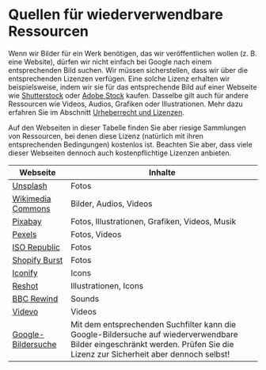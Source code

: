 # Quellen für wiederverwendbare Ressourcen
Wenn wir Bilder für ein Werk benötigen, das wir veröffentlichen wollen (z. B. eine Website), dürfen wir nicht einfach bei Google nach einem entsprechenden Bild suchen. Wir müssen sicherstellen, dass wir über die entsprechenden Lizenzen verfügen. Eine solche Lizenz erhalten wir beispielsweise, indem wir sie für das entsprechende Bild auf einer Webseite wie [Shutterstock](https://www.shutterstock.com/de/) oder [Adobe Stock](https://stock.adobe.com/ch_de/) kaufen. Dasselbe gilt auch für andere Ressourcen wie Videos, Audios, Grafiken oder Illustrationen. Mehr dazu erfahren Sie im Abschnitt [Urheberrecht und Lizenzen](Urheberrecht-und-Lizenzen).

Auf den Webseiten in dieser Tabelle finden Sie aber riesige Sammlungen von Ressourcen, bei denen diese Lizenz (natürlich mit ihren entsprechenden Bedingungen) kostenlos ist. Beachten Sie aber, dass viele dieser Webseiten dennoch auch kostenpflichtige Lizenzen anbieten.

| Webseite                                                                                  | Inhalte                                                                                                                                                                    |
|-------------------------------------------------------------------------------------------|----------------------------------------------------------------------------------------------------------------------------------------------------------------------------|
| [Unsplash](https://unsplash.com/)                                                         | Fotos                                                                                                                                                                      |
| [Wikimedia Commons](https://commons.wikimedia.org/wiki/Main_Page)                         | Bilder, Audios, Videos                                                                                                                                                     |
| [Pixabay](https://pixabay.com/)                                                           | Fotos, Illustrationen, Grafiken, Videos, Musik                                                                                                                             |
| [Pexels](https://www.pexels.com/de-de/)                                                   | Fotos, Videos                                                                                                                                                              |
| [ISO Republic](https://isorepublic.com/)                                                  | Fotos                                                                                                                                                                      |
| [Shopify Burst](https://burst.shopify.com/)                                               | Fotos                                                                                                                                                                      |
| [Iconify](https://iconify.design/)                                                        | Icons                                                                                                                                                                      |
| [Reshot](https://www.reshot.com/)                                                         | Illustrationen, Icons                                                                                                                                                      |
| [BBC Rewind](https://sound-effects.bbcrewind.co.uk/)                                      | Sounds                                                                                                                                                                     |
| [Videvo](https://www.videvo.net/)                                                         | Videos                                                                                                                                                                     |
| [Google-Bildersuche](https://www.google.ch/search?q=schule&tbm=isch&hl=de&tbs=il:cl&sa=X) | Mit dem entsprechenden Suchfilter kann die Google-Bildersuche auf wiederverwendbare Bilder eingeschränkt werden. Prüfen Sie die Lizenz zur Sicherheit aber dennoch selbst! |
